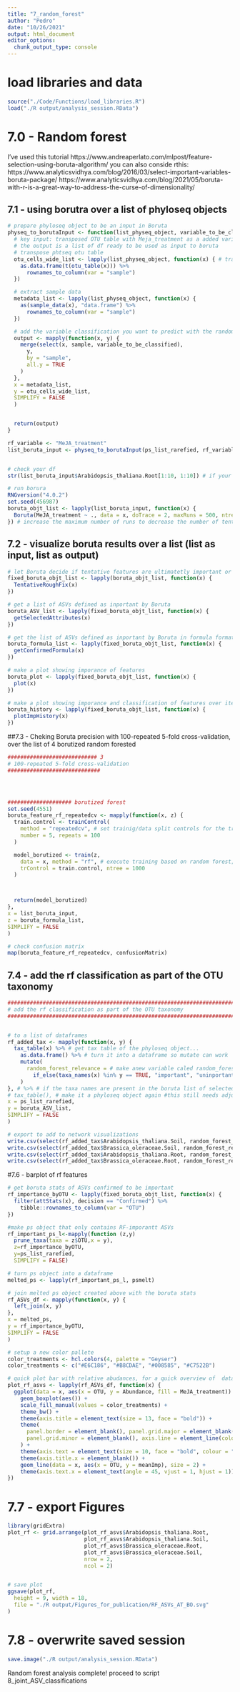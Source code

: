 ```yaml
---
title: "7_random_forest"
author: "Pedro"
date: "10/26/2021"
output: html_document
editor_options: 
  chunk_output_type: console
---
```


# load libraries and data
```r
source("./Code/Functions/load_libraries.R")
load("./R output/analysis_session.RData")
```




# 7.0 - Random forest
I've used this tutorial https://www.andreaperlato.com/mlpost/feature-selection-using-boruta-algorithm/
you can also conside rthis: https://www.analyticsvidhya.com/blog/2016/03/select-important-variables-boruta-package/
https://www.analyticsvidhya.com/blog/2021/05/boruta-with-r-is-a-great-way-to-address-the-curse-of-dimensionality/



## 7.1 - using borutra over a list of phyloseq objects
```r


# prepare phyloseq object to be an input in Boruta
physeq_to_borutaInput <- function(list_physeq_object, variable_to_be_classified) {
  # key input: transposed OTU table with Meja_treatment as a added variable
  # the output is a list of df ready to be used as input to boruta
  # transpose phtseq otu table
  otu_cells_wide_list <- lapply(list_physeq_object, function(x) { # transpose the feature table...
    as.data.frame(t(otu_table(x))) %>%
      rownames_to_column(var = "sample")
  })

  # extract sample data
  metadata_list <- lapply(list_physeq_object, function(x) {
    as(sample_data(x), "data.frame") %>%
      rownames_to_column(var = "sample")
  })

  # add the variable classification you want to predict with the random forest
  output <- mapply(function(x, y) {
    merge(select(x, sample, variable_to_be_classified),
      y,
      by = "sample",
      all.y = TRUE
    )
  },
  x = metadata_list,
  y = otu_cells_wide_list,
  SIMPLIFY = FALSE
  )


  return(output)
}

rf_variable <- "MeJA_treatment"
list_boruta_input <- physeq_to_borutaInput(ps_list_rarefied, rf_variable)


# check your df
str(list_boruta_input$Arabidopsis_thaliana.Root[1:10, 1:10]) # if your "rf_variable" is not a factor, boruta won't work

# run borura
RNGversion("4.0.2")
set.seed(456987)
boruta_objt_list <- lapply(list_boruta_input, function(x) {
  Boruta(MeJA_treatment ~ ., data = x, doTrace = 2, maxRuns = 500, ntree = 5000)
}) # increase the maximum number of runs to decrease the number of tenttively important OTUs. increase the number of trees to increase precision. decrease either to reduce computational time.
```

## 7.2 - visualize boruta results over a list (list as input, list as output)

```r

# let Boruta decide if tentative features are ultimatetly important or not ;
fixed_boruta_objt_list <- lapply(boruta_objt_list, function(x) {
  TentativeRoughFix(x)
})

# get a list of ASVs defined as inportant by Boruta
boruta_ASV_list <- lapply(fixed_boruta_objt_list, function(x) {
  getSelectedAttributes(x)
})

# get the list of ASVs defined as inportant by Boruta in formula format ; this can be used to calculate precision
boruta_formula_list <- lapply(fixed_boruta_objt_list, function(x) {
  getConfirmedFormula(x)
})

# make a plot showing imporance of features
boruta_plot <- lapply(fixed_boruta_objt_list, function(x) {
  plot(x)
})

# make a plot showing imporance and classification of features over iteration time
boruta_history <- lapply(fixed_boruta_objt_list, function(x) {
  plotImpHistory(x)
})
```





##7.3 - Cheking Boruta precision with 100-repeated 5-fold cross-validation, over the list of 4 borutized random forested
```r

############################ 3
# 100-repeated 5-fold cross-validation
#############################




#################### borutized forest
set.seed(4551)
boruta_feature_rf_repeatedcv <- mapply(function(x, z) {
  train.control <- trainControl(
    method = "repeatedcv", # set trainig/data split controls for the train function
    number = 5, repeats = 100
  )

  model_borutized <- train(z,
    data = x, method = "rf", # execute training based on random forest; model is based on borut formula of important features
    trControl = train.control, ntree = 1000
  )



  return(model_borutized)
},
x = list_boruta_input,
z = boruta_formula_list,
SIMPLIFY = FALSE
)

# check confusion matrix
map(boruta_feature_rf_repeatedcv, confusionMatrix)
```





## 7.4 - add the rf classification as part of the OTU taxonomy
```r
##############################################################################################################
# add the rf classification as part of the OTU taxonomy
##############################################################################################################


# to a list of dataframes
rf_added_tax <- mapply(function(x, y) {
  tax_table(x) %>% # get tax table of the phyloseq object...
    as.data.frame() %>% # turn it into a dataframe so mutate can work
    mutate(
      random_forest_relevance = # make anew variable caled random_forest_relevance, where...
        if_else(taxa_names(x) %in% y == TRUE, "important", "uninportant")
    )
}, # %>% # if the taxa names are present in the boruta list of selected ASVs, tag them as inportant
# tax_table(), # make it a phyloseq object again #this still needs adjustment
x = ps_list_rarefied,
y = boruta_ASV_list,
SIMPLIFY = FALSE
)

# export to add to network visualizations
write.csv(select(rf_added_tax$Arabidopsis_thaliana.Soil, random_forest_relevance), "at_soil_rfimp.csv", row.names = TRUE)
write.csv(select(rf_added_tax$Brassica_oleraceae.Soil, random_forest_relevance), "bo_soil_rfimp.csv", row.names = TRUE)
write.csv(select(rf_added_tax$Arabidopsis_thaliana.Root, random_forest_relevance), "at_root_rfimp.csv", row.names = TRUE)
write.csv(select(rf_added_tax$Brassica_oleraceae.Root, random_forest_relevance), "bo_root_rfimp.csv", row.names = TRUE)
```



#7.6 - barplot of rf features
```r


# get boruta stats of ASVs confirmed to be important
rf_importance_byOTU <- lapply(fixed_boruta_objt_list, function(x) {
  filter(attStats(x), decision == "Confirmed") %>%
    tibble::rownames_to_column(var = "OTU")
})

#make ps object that only contains RF-imporantt ASVs
rf_important_ps_l<-mapply(function (z,y)
  prune_taxa(taxa = z$OTU,x = y),
  z=rf_importance_byOTU,
  y=ps_list_rarefied,
  SIMPLIFY = FALSE)

# turn ps object into a dataframe
melted_ps <- lapply(rf_important_ps_l, psmelt)

# join melted ps object created above with the boruta stats
rf_ASVs_df <- mapply(function(x, y) {
  left_join(x, y)
},
x = melted_ps,
y = rf_importance_byOTU,
SIMPLIFY = FALSE
)

# setup a new color pallete
color_treatments <- hcl.colors(4, palette = "Geyser")
color_treatments <- c("#E6C186", "#B8CDAE", "#008585", "#C7522B")

# quick plot bar with relative abudances, for a quick overview of  data
plot_rf_asvs <- lapply(rf_ASVs_df, function(x) {
  ggplot(data = x, aes(x = OTU, y = Abundance, fill = MeJA_treatment)) +
    geom_boxplot(aes()) +
    scale_fill_manual(values = color_treatments) +
    theme_bw() +
    theme(axis.title = element_text(size = 13, face = "bold")) +
    theme(
      panel.border = element_blank(), panel.grid.major = element_blank(),
      panel.grid.minor = element_blank(), axis.line = element_line(colour = "black")
    ) +
    theme(axis.text = element_text(size = 10, face = "bold", colour = "black")) +
    theme(axis.title.x = element_blank()) +
    geom_line(data = x, aes(x = OTU, y = meanImp), size = 2) +
    theme(axis.text.x = element_text(angle = 45, vjust = 1, hjust = 1))
})
```

# 7.7 - export Figures
```r
library(gridExtra)
plot_rf <- grid.arrange(plot_rf_asvs$Arabidopsis_thaliana.Root, 
                        plot_rf_asvs$Arabidopsis_thaliana.Soil,
                        plot_rf_asvs$Brassica_oleraceae.Root,
                        plot_rf_asvs$Brassica_oleraceae.Soil, 
                        nrow = 2, 
                        ncol = 2)


# save plot
ggsave(plot_rf,
  height = 9, width = 18,
  file = "./R output/Figures_for_publication/RF_ASVs_AT_BO.svg"
)
```



# 7.8 - overwrite saved session
```r

save.image("./R output/analysis_session.RData")

```


Random forest analysis complete! proceed to script 8_joint_ASV_classifications